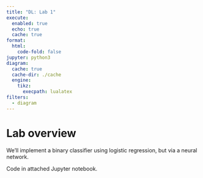 ```yaml
---
title: "DL: Lab 1"
execute:
  enabled: true
  echo: true
  cache: true
format:
  html:
    code-fold: false
jupyter: python3
diagram:
  cache: true
  cache-dir: ./cache
  engine:
    tikz:
      execpath: lualatex
filters:
  - diagram
---
```

# Lab overview

We'll implement a binary classifier using logistic regression, but via a neural network.

Code in attached Jupyter notebook.
